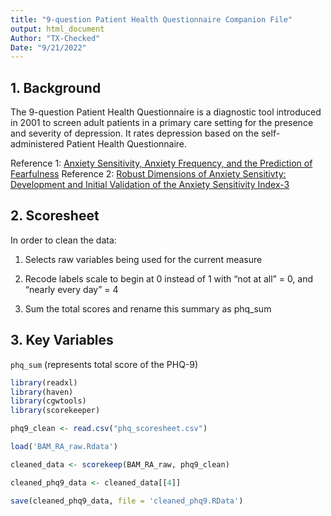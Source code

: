 ---
title: "9-question Patient Health Questionnaire Companion File"
output: html_document
Author: "TX-Checked"
Date: "9/21/2022"
---


## 1. Background

The 9-question Patient Health Questionnaire is a diagnostic tool introduced in 2001 to screen adult patients in a primary care setting for the presence and severity of depression. It rates depression based on the self-administered Patient Health Questionnaire.


Reference 1: [Anxiety Sensitivity, Anxiety Frequency, and the Prediction of Fearfulness](https://github.com/jjcurtin/arc_measures/raw/main/ASI/ReissS1986a.pdf)
Reference 2: [Robust Dimensions of Anxiety Sensitivty: Development and Initial Validation of the Anxiety Sensitivity Index-3](https://github.com/jjcurtin/arc_measures/raw/main/ASI3/TaylorS2007b.pdf)

## 2. Scoresheet

In order to clean the data:

(1) Selects raw variables being used for the current measure

(2) Recode labels scale to begin at 0 instead of 1 with "not at all" = 0, and "nearly every day" = 4

(3) Sum the total scores and rename this summary as phq_sum


## 3. Key Variables

`phq_sum` (represents total score of the PHQ-9)


```{r}
library(readxl)
library(haven)
library(cgwtools)
library(scorekeeper)

phq9_clean <- read.csv("phq_scoresheet.csv")

load('BAM_RA_raw.Rdata')

cleaned_data <- scorekeep(BAM_RA_raw, phq9_clean)

cleaned_phq9_data <- cleaned_data[[4]]

save(cleaned_phq9_data, file = 'cleaned_phq9.RData')
```

